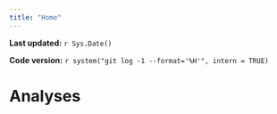 ```yaml
---
title: "Home"
---
```


**Last updated:** `r Sys.Date()`

**Code version:** `r system("git log -1 --format='%H'", intern = TRUE)`




# Analyses

